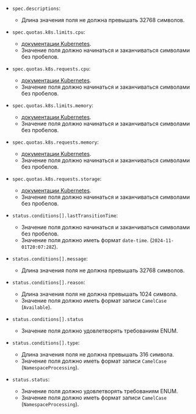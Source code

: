 
- `spec.descriptions`:
    - Длина значения поля не должна превышать 32768 символов.

- `spec.quotas.k8s.limits.cpu`:
    - [документации Kubernetes](https://kubernetes.io/docs/concepts/configuration/manage-resources-containers/#meaning-of-cpu).
    - Значение поля должно начинаться и заканчиваться символами без пробелов.

- `spec.quotas.k8s.requests.cpu`:
    - [документации Kubernetes](https://kubernetes.io/docs/concepts/configuration/manage-resources-containers/#meaning-of-cpu).
    - Значение поля должно начинаться и заканчиваться символами без пробелов.

- `spec.quotas.k8s.limits.memory`:
    - [документации Kubernetes](https://kubernetes.io/docs/concepts/configuration/manage-resources-containers/#meaning-of-cpu).
    - Значение поля должно начинаться и заканчиваться символами без пробелов.

- `spec.quotas.k8s.requests.memory`:
    - [документации Kubernetes](https://kubernetes.io/docs/concepts/configuration/manage-resources-containers/#meaning-of-cpu).
    - Значение поля должно начинаться и заканчиваться символами без пробелов.

- `spec.quotas.k8s.requests.storage`:
    - [документации Kubernetes](https://kubernetes.io/docs/concepts/configuration/manage-resources-containers/#meaning-of-cpu).
    - Значение поля должно начинаться и заканчиваться символами без пробелов.

- `status.conditions[].lastTransitionTime`:
    - Значение поля должно начинаться и заканчиваться символами без пробелов.
    - Значение поля должно иметь формат `date-time`. (`2024-11-01T20:07:28Z`).

- `status.conditions[].message`:
    - Длина значения поля не должна превышать 32768 символов.

- `status.conditions[].reason`:
    - Длина значения поля не должна превышать 1024 символа.
    - Значение поля должно иметь формат записи `CamelCase` (`Available`).

- `status.conditions[].status`
    - Значение поля должно удовлетворять требованиям ENUM.

- `status.conditions[].type`:
    - Длина значения поля не должна превышать 316 символа.
    - Значение поля должно иметь формат записи `CamelCase` (`NamespaceProcessing`).

- `status.status`:
    - Значение поля должно удовлетворять требованиям ENUM.
    - Значение поля должно иметь формат записи `CamelCase` (`NamespaceProcessing`).

